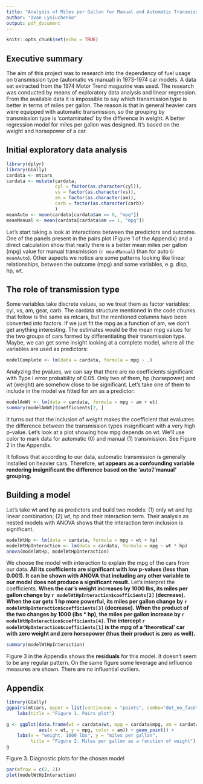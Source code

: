 ```yaml
---
title: "Analysis of Miles per Gallon for Manual and Automatic Transmission"
author: "Ivan Lysiuchenko"
output: pdf_document
---
```


```r
knitr::opts_chunk$set(echo = TRUE)
```



## Executive summary

The aim of this project was to research into the dependency of fuel usage on 
transmission type (automatic vs manual) in 1973-1974 car models.
A data set extracted from the 1974 Motor Trend magazine was used.
The research was conducted by means of exploratory data analysis and linear
regression. From the available data it is impossible to say which transmission
type is better in terms of miles per gallon. The reason is that in general
heavier cars were equipped with automatic transmission, so the grouping
by transmission type is 'contaminated' by the difference in weight. A better 
regression model for miles per gallon was designed. It's based on the weight and 
horsepower of a car.


## Initial exploratory data analysis

```r
library(dplyr)
library(GGally)
cardata <- mtcars
cardata <- mutate(cardata, 
                  cyl = factor(as.character(cyl)),
                  vs = factor(as.character(vs)),
                  am = factor(as.character(am)),
                  carb = factor(as.character(carb))
                  )
meanAuto <- mean(cardata[cardata$am == 0, "mpg"])
meanManual <- mean(cardata[cardata$am == 1, "mpg"])
```

Let's start taking a look at interactions between the predictors and outcome.
One of the panels present in the pairs plot (Figure 1 of the Appendix) and a direct
calculation show that really there is a better mean miles per gallon (mpg)
value for manual transmission (`r meanManual`) than for auto (`r meanAuto`). Other aspects we notice are some patterns looking like linear relationships,
between the outcome (mpg) and some variables, e.g. disp, hp, wt.

## The role of transmission type

Some variables take discrete values, so we treat them as factor variables:
cyl, vs, am, gear, carb. The cardata structure mentioned in the code chunks
that follow is the same as mtcars, but the mentioned columns have been converted 
into factors. If we just fit the mpg as a function of am, we don't get anything interesting. The estimates would be the mean mpg values for the two groups of cars
formed by differentiating their transmission type. Maybe, we can get some insight
looking at a complete model, where all the variables are used as predictors:

```r
modelComplete <- lm(data = cardata, formula = mpg ~ .)
```

Analyzing the pvalues, we can say that there are no coefficients significant
with Type I error probability of 0.05. Only two of them, hp (horsepower)
and wt (weight) are somehow close to be significant. Let's take one of them 
to include in the model we fitted for am as a predictor:

```r
modelAmWt <- lm(data = cardata, formula = mpg ~ am + wt)
summary(modelAmWt)$coefficients[2, ]
```

It turns out that the inclusion of weight makes the coefficient 
that evaluates the difference between the transmission types insignificant
with a very high p-value. Let's look at a plot showing how mpg depends on wt. We'll
use color to mark data for automatic (0) and manual (1) transmission. See
Figure 2 in the Appendix.

It follows that according to our data, automatic transmission is generally 
installed on heavier cars. Therefore, __wt appears as a confounding variable rendering
insignificant the difference based on the 'auto'/'manual' grouping.__


## Building a model

Let's take wt and hp as predictors and build two models: (1) only wt and hp 
linear combination; (2) wt, hp and their interaction term. Their analysis as
nested models with ANOVA shows that the interaction term inclusion
is significant.

```r
modelWtHp <- lm(data = cardata, formula = mpg ~ wt + hp)
modelWtHpInteraction <- lm(data = cardata, formula = mpg ~ wt * hp)
anova(modelWtHp, modelWtHpInteraction)
```

We choose the model with interaction to explain the mpg of the cars from our data.
__All its coefficients are significant with low p-values (less than 0.001).
It can be shown with ANOVA that including any other variable to our model does not produce a significant result.__ Let's interpret the coefficients. __When 
the car's weight increases by 1000 lbs, its miles per gallon change by 
`r modelWtHpInteraction$coefficients[2]` (decrease). When the car gets 1 hp more
powerful, its miles per gallon change by `r modelWtHpInteraction$coefficients[3]`
(decrease). When the product of the two changes by 1000 (lbs * hp), the miles
per gallon increase by `r modelWtHpInteraction$coefficients[4]`. The intercept 
`r modelWtHpInteraction$coefficients[1]` is the mpg of a 'theoretical' car
with zero weight and zero horsepower (thus their product is zero as well).__ 

```r
summary(modelWtHpInteraction)
```

Figure 3 in the Appendix shows the __residuals__ for this model. It doesn't seem to be
any regular pattern. On the same figure some leverage and influence measures are shown.
There are no influential outliers.


## Appendix

```r
library(GGally)
ggpairs(mtcars, upper = list(continuous = "points", combo="dot_no_facet")) + 
    labs(title = "Figure 1. Pairs plot")

g <- ggplot(data.frame(wt = cardata$wt, mpg = cardata$mpg, am = cardata$am), 
            aes(x = wt, y = mpg, color = am)) + geom_point() + 
    labs(x = "weight, 1000 lbs", y = "miles per gallon",
         title = "Figure 2. Miles per gallon as a function of weight")
g

```

Figure 3. Diagnostic plots for the chosen model

```r
par(mfrow = c(2, 2))
plot(modelWtHpInteraction)
```